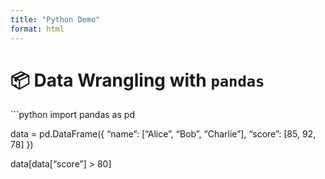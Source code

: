 ```yaml
---
title: "Python Demo"
format: html
---
```


# 📦 Data Wrangling with `pandas`

```python
import pandas as pd

data = pd.DataFrame({
  "name": ["Alice", "Bob", "Charlie"],
  "score": [85, 92, 78]
})

data[data["score"] > 80]
